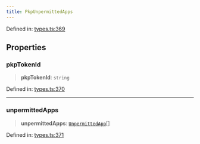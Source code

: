 ```yaml
---
title: PkpUnpermittedApps
---
```


Defined in: [types.ts:369](https://github.com/LIT-Protocol/Vincent/blob/4f61b0b06d818c2273457b0cc8a4e68ed21a72ed/packages/libs/contracts-sdk/src/types.ts#L369)

## Properties

### pkpTokenId

> **pkpTokenId**: `string`

Defined in: [types.ts:370](https://github.com/LIT-Protocol/Vincent/blob/4f61b0b06d818c2273457b0cc8a4e68ed21a72ed/packages/libs/contracts-sdk/src/types.ts#L370)

***

### unpermittedApps

> **unpermittedApps**: [`UnpermittedApp`](./UnpermittedApp)[]

Defined in: [types.ts:371](https://github.com/LIT-Protocol/Vincent/blob/4f61b0b06d818c2273457b0cc8a4e68ed21a72ed/packages/libs/contracts-sdk/src/types.ts#L371)
